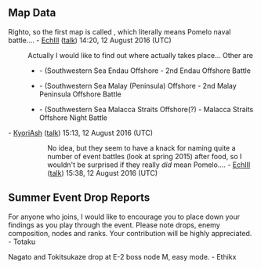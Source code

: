 ==Map Data==
Righto, so the first map is called {{lang|ja|ブンタン沖海戦}}, which literally means Pomelo naval battle.... - [[User:EchIII|EchIII]] ([[User talk:EchIII|talk]]) 14:20, 12 August 2016 (UTC)
:Actually I would like to find out where {{lang|ja|ブンタン沖海戦}} actually takes place... Other are
:*{{lang|ja|南西海域 エンドウ沖}} - {{lang|ja|第二次エンドウ沖海戦}} (Southwestern Sea Endau Offshore - 2nd Endau Offshore Battle
:*{{lang|ja|南西海域 マレー沖}} - {{lang|ja|第二次マレー沖海戦}} (Southwestern Sea Malay (Peninsula) Offshore - 2nd Malay Peninsula Offshore Battle
:*{{lang|ja|南西海域 マラッカ海峡沖}} - {{lang|ja|マラッカ海峡沖夜戦}} (Southwestern Sea Malacca Straits Offshore(?) - Malacca Straits Offshore Night Battle
- [[User:KyoriAsh|KyoriAsh]] ([[User talk:KyoriAsh|talk]]) 15:13, 12 August 2016 (UTC)
::No idea, but they seem to have a knack for naming quite a number of event battles (look at spring 2015) after food, so I wouldn't be surprised if they really ''did'' mean Pomelo.... - [[User:EchIII|EchIII]] ([[User talk:EchIII|talk]]) 15:38, 12 August 2016 (UTC)

== Summer Event Drop Reports ==

For anyone who joins, I would like to encourage you to place down your findings as you play through the event. Please note drops, enemy composition, nodes and ranks. Your contribution will be highly appreciated. - Totaku

Nagato and Tokitsukaze drop at E-2 boss node M, easy mode. - Ethikx